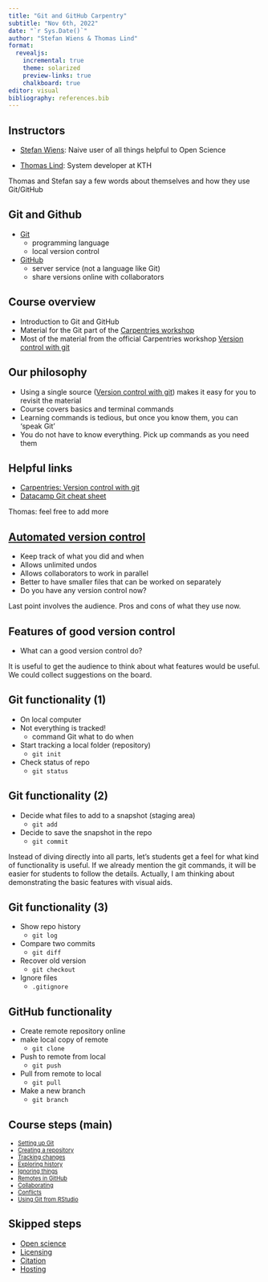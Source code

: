 ---
title: "Git and GitHub Carpentry"
subtitle: "Nov 6th, 2022"
date: "`r Sys.Date()`"
author: "Stefan Wiens & Thomas Lind"
format:
  revealjs: 
    incremental: true
    theme: solarized
    preview-links: true
    chalkboard: true
editor: visual
bibliography: references.bib
---

## Instructors

-   [Stefan Wiens](https://www.su.se/profiles/swiens-1.184142): Naive user of all things helpful to Open Science

-   [Thomas Lind](https://www.kth.se/profile/tholind?l=en): System developer at KTH

::: notes
Thomas and Stefan say a few words about themselves and how they use Git/GitHub
:::

## Git and Github

-   [Git](https://git-scm.com/)
    -   programming language
    -   local version control
-   [GitHub](https://github.com/)
    -   server service (not a language like Git)
    -   share versions online with collaborators

## Course overview

-   Introduction to Git and GitHub
-   Material for the Git part of the [Carpentries workshop](https://kth-biblioteket.github.io/2022-11-07-StockholmTrio/)
-   Most of the material from the official Carpentries workshop [Version control with git](https://swcarpentry.github.io/git-novice/)

## Our philosophy

-   Using a single source ([Version control with git](https://swcarpentry.github.io/git-novice/)) makes it easy for you to revisit the material
-   Course covers basics and terminal commands
-   Learning commands is tedious, but once you know them, you can 'speak Git'
-   You do not have to know everything. Pick up commands as you need them

::: notes
:::

## Helpful links

-   [Carpentries: Version control with git](https://swcarpentry.github.io/git-novice/)
-   [Datacamp Git cheat sheet](https://www.datacamp.com/cheat-sheet/git-cheat-sheet)

::: notes
Thomas: feel free to add more
:::

## [Automated version control](https://swcarpentry.github.io/git-novice/01-basics/index.html)

-   Keep track of what you did and when
-   Allows unlimited undos
-   Allows collaborators to work in parallel
-   Better to have smaller files that can be worked on separately
-   Do you have any version control now?

::: notes
Last point involves the audience. Pros and cons of what they use now.
:::

## Features of good version control

-   What can a good version control do?

::: notes
It is useful to get the audience to think about what features would be useful. We could collect suggestions on the board.
:::

## Git functionality (1)

-   On local computer
-   Not everything is tracked!
    -   command Git what to do when
-   Start tracking a local folder (repository)
    -   `git init`
-   Check status of repo
    -   `git status`

## Git functionality (2)

-   Decide what files to add to a snapshot (staging area)
    -   `git add`
-   Decide to save the snapshot in the repo
    -   `git commit`

::: notes
Instead of diving directly into all parts, let's students get a feel for what kind of functionality is useful. If we already mention the git commands, it will be easier for students to follow the details. Actually, I am thinking about demonstrating the basic features with visual aids.
:::

## Git functionality (3)

-   Show repo history
    -   `git log`
-   Compare two commits
    -   `git diff`
-   Recover old version
    -   `git checkout`
-   Ignore files
    -   `.gitignore`

## GitHub functionality

-   Create remote repository online
-   make local copy of remote
    -   `git clone`
-   Push to remote from local
    -   `git push`
-   Pull from remote to local
    -   `git pull`
-   Make a new branch
    -   `git branch`

## Course steps (main)

::: {style="font-size: 0.8em"}
-   [Setting up Git](https://swcarpentry.github.io/git-novice/02-setup/index.html)
-   [Creating a repository](https://swcarpentry.github.io/git-novice/03-create/index.html)
-   [Tracking changes](https://swcarpentry.github.io/git-novice/04-changes/index.html)
-   [Exploring history](https://swcarpentry.github.io/git-novice/05-history/index.html)
-   [Ignoring things](https://swcarpentry.github.io/git-novice/06-ignore/index.html)
-   [Remotes in GitHub](https://swcarpentry.github.io/git-novice/07-github/index.html)
-   [Collaborating](https://swcarpentry.github.io/git-novice/08-collab/index.html)
-   [Conflicts](https://swcarpentry.github.io/git-novice/09-conflict/index.html)
-   [Using Git from RStudio](https://swcarpentry.github.io/git-novice/14-supplemental-rstudio/index.html)
:::

## Skipped steps

-   [Open science](https://swcarpentry.github.io/git-novice/10-open/index.html)
-   [Licensing](https://swcarpentry.github.io/git-novice/11-licensing/index.html)
-   [Citation](https://swcarpentry.github.io/git-novice/12-citation/index.html)
-   [Hosting](https://swcarpentry.github.io/git-novice/13-hosting/index.html)
